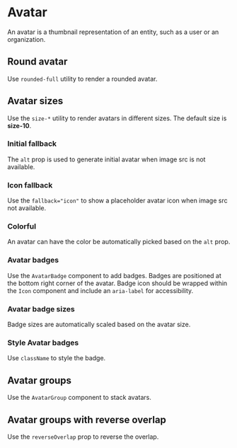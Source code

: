  
 
<Meta of={AvatarStories} />

# Avatar
 
An avatar is a thumbnail representation of an entity, such as a user or an organization.

<Canvas of={AvatarStories.BasicExample} />

## Round avatar

Use `rounded-full` utility to render a rounded avatar.

<Canvas of={AvatarStories.RoundedAvatars} />


## Avatar sizes

Use the `size-*` utility to render avatars in different sizes. The default size is **size-10**.

<Canvas of={AvatarStories.AvatarSizes} />

### Initial fallback

The `alt` prop is used to generate initial avatar when image src is not available.

<Canvas of={AvatarStories.InitialFallbacks} />

### Icon fallback

Use the `fallback="icon"` to show a placeholder avatar icon when image src not available.

<Canvas of={AvatarStories.IconFallbacks} />


### Colorful

An avatar can have the color be automatically picked based on the `alt` prop.

<Canvas of={AvatarStories.Colorful} />

### Avatar badges

Use the `AvatarBadge` component to add badges. Badges are positioned at the bottom right corner of the avatar. Badge icon should be wrapped within the `Icon` component and include an `aria-label` for accessibility.

<Canvas of={AvatarStories.AvatarBadges} />

### Avatar badge sizes

Badge sizes are automatically scaled based on the avatar size.

<Canvas of={AvatarStories.AvatarBadgeSizes} />

### Style Avatar badges

Use `className` to style the badge.

<Canvas of={AvatarStories.StyleAvatarBadge} />


## Avatar groups

Use the `AvatarGroup` component to stack avatars.

<Canvas of={AvatarStories.AvatarGroups} />

## Avatar groups with reverse overlap

Use the `reverseOverlap` prop to reverse the overlap.

<Canvas of={AvatarStories.AvatarGroupsWithReverseOverlap} />
